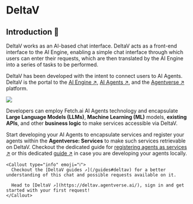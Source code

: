 
# DeltaV

## Introduction 🚀

DeltaV works as an AI-based chat interface. DeltaV acts as a front-end interface to the AI Engine, enabling a simple chat interface through which users can enter their requests, which are then translated by the AI Engine into a series of tasks to be performed.

DeltaV has been developed with the intent to connect users to AI Agents. DeltaV is the portal to the [AI Engine ↗️](/concepts/ai-engine/ai-engine-intro), [AI Agents ↗️](/concepts/agents/agents), and the [Agentverse ↗️](/concepts/agent-services/agentverse-intro) platform.

![](../../../src/images/missing.jpeg)

Developers can employ Fetch.ai AI Agents technology and encapsulate **Large Language Models (LLMs)**, **Machine Learning (ML)** models, **existing APIs**, and other **business logic** to make services accessible via DeltaV.

Start developing your AI Agents to encapsulate services and register your agents within the **Agentverse: Services** to make such services retrievable on DeltaV. Checkout the dedicated guide for [registering agents as services ↗️](/guides/agentverse/registering-agent-services) or this dedicated [guide ↗️](/guides/agents/running-locally) in case you are developing your agents locally.


    <Callout type="info" emoji="ℹ️">
      Checkout the [DeltaV guides ↗️](/guides#deltav) for a better understanding of this chat and possible requests available on it.

      Head to [DeltaV ↗️](https://deltav.agentverse.ai/), sign in and get started with your first request!
    </Callout>
